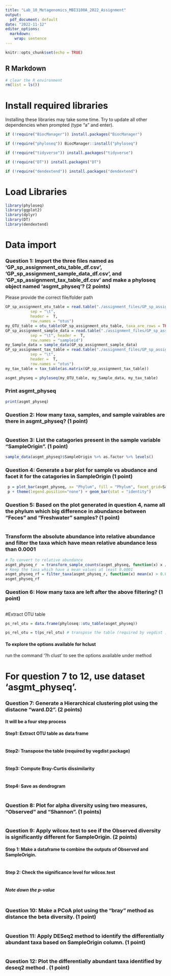 ```yaml
---
title: "Lab_10_Metagenomics_MBI3100A_2022_Assignment"
output:
  pdf_document: default
date: "2022-11-12"
editor_options:
  markdown:
    wrap: sentence
---
```


```r
knitr::opts_chunk$set(echo = TRUE)
```

## R Markdown

```r
# clear the R environment
rm(list = ls())
```

# Install required libraries

Installing these libraries may take some time.
Try to update all other dependencies when prompted (type "a" and enter).

```r

if (!require("BiocManager")) install.packages("BiocManager")

if (!require("phyloseq")) BiocManager::install("phyloseq")

if (!require("tidyverse")) install.packages("tidyverse")

if (!require("DT")) install.packages("DT")

if (!require("dendextend")) install.packages("dendextend")

```

# Load Libraries

```r
library(phyloseq)
library(ggplot2)
library(dplyr)
library(DT)
library(dendextend)
```

# Data import

### Question 1: Import the three files named as 'GP_sp_assignment_otu_table_df.csv', 'GP_sp_assignment_sample_data_df.csv', and 'GP_sp_assignment_tax_table_df.csv' and make a phyloseq object named 'asgmt_physeq'? (2 points)

Please provide the correct file/folder path

```r
GP_sp_assignment_otu_table = read.table("./assignment_files/GP_sp_assignment_otu_table_df.csv",
           sep = "\t",
           header =  T,
           row.names = "otus")
my_OTU_table = otu_table(GP_sp_assignment_otu_table, taxa_are_rows = TRUE)
GP_sp_assignment_sample_data = read.table("./assignment_files/GP_sp_assignment_sample_data_df.csv",
           sep = "\t", header =  T,
           row.names = "sampleid")
my_Sample_data = sample_data(GP_sp_assignment_sample_data)
GP_sp_assignment_tax_table = read.table("./assignment_files/GP_sp_assignment_tax_table_df.csv",
           sep = "\t",
           header =  T,
           row.names = "otus")
my_tax_table = tax_table(as.matrix(GP_sp_assignment_tax_table)) 

asgmt_physeq = phyloseq(my_OTU_table, my_Sample_data, my_tax_table)
```

### Print asgmt_physeq

```r
print(asgmt_physeq)
```

### Question 2: How many taxa, samples, and sample vairables are there in asgmt_physeq? (1 point)

``` md
```

### Question 3: List the catagories present in the sample variable "SampleOrigin". (1 point)

```r
sample_data(asgmt_physeq)$SampleOrigin %>% as.factor %>% levels()
```

### Question 4: Generate a bar plot for sample vs abudance and facet it for the catagories in SampleOrigin (1 point)

```r
 p = plot_bar(asgmt_physeq, x= "Phylum", fill = "Phylum", facet_grid=SampleOrigin~.)
 p + theme(legend.position="none") + geom_bar(stat = "identity")
```

### Question 5: Based on the plot generated in question 4, name all the phylum which big difference in abundance between "Feces" and "Freshwater" samples? (1 point)

``` md
```

### Transform the absolute abundance into relative abundance and filter the taxa which have mean relative abundance less than 0.0001

```r
# To convert to relative abundance
asgmt_physeq_r  = transform_sample_counts(asgmt_physeq, function(x) x / sum(x) )
# Keep the taxa which have a mean values at least 0.0001
asgmt_physeq_rf = filter_taxa(asgmt_physeq_r, function(x) mean(x) > 0.0001, TRUE)
asgmt_physeq_rf
```

### Question 6: How many taxa are left after the above filtering? (1 point)

``` md
```

#Extract OTU table

```r

ps_rel_otu = data.frame(phyloseq::otu_table(asgmt_physeq))

ps_rel_otu = t(ps_rel_otu) # transpose the table (required by vegdist )
```

#### To explore the options available for hclust

run the command '?h
clust' to see the options available under method

# For question 7 to 12, use dataset 'asgmt_physeq'. 

### Question 7: Generate a Hierarchical clustering plot using the distacne "ward.D2". (2 points)

#### It will be a four step process

#### Step1: Extract OTU table as data frame

```r

```

#### Step2: Transpose the table (required by vegdist package)

```r

```

#### Step3: Compute Bray-Curtis dissimilarity

```r

```

#### Step4: Save as dendrogram

```r

```

### Question 8: Plot for alpha diversity using two measures, "Observed" and "Shannon". (1 points)

```r

```

### Question 9: Apply wilcox.test to see if the Observed diversity is significantly different for SampleOrigin. (2 points)

#### Step 1: Make a dataframe to combine the outputs of Observed and SampleOrigin.

```r

```

#### Step 2: Check the significance level for wilcox.test

```r

```

##### Note down the p-value

``` md
```

### Question 10: Make a PCoA plot using the "bray" method as distance  the beta diversity. (1 point)

```r

```

### Question 11: Apply DESeq2 method to identify the differentially abundant taxa   based on SampleOrigin column. (1 point)

```r

```

### Question 12: Plot the differentially abundant taxa identified by deseq2 method . (1 point)

```r

```
